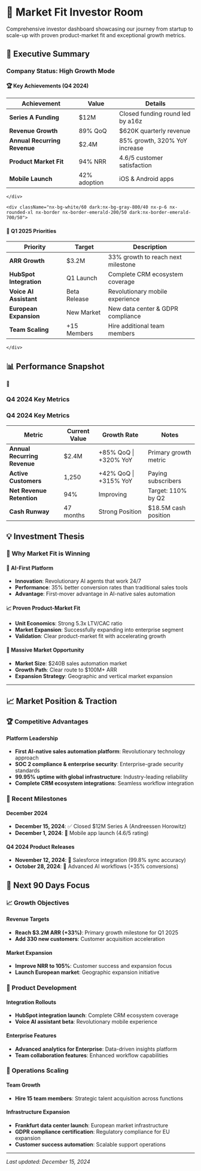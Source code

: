 # 🚀 Market Fit Investor Room

<div className="nx-mb-8 nx-text-center">
  <p className="nx-text-xl nx-text-gray-600 dark:nx-text-gray-300 nx-max-w-3xl nx-mx-auto nx-leading-relaxed">
    Comprehensive investor dashboard showcasing our journey from startup to scale-up with proven product-market fit and exceptional growth metrics.
  </p>
</div>

## 🚀 Executive Summary

### Company Status: High Growth Mode

<div className="nx-mt-6 nx-rounded-xl nx-bg-gradient-to-br nx-from-emerald-50 nx-via-green-50 nx-to-teal-50 nx-border nx-border-emerald-200 nx-p-8 nx-shadow-lg dark:nx-from-emerald-900/30 dark:nx-via-green-900/30 dark:nx-to-teal-900/30 dark:nx-border-emerald-700">
  <div className="nx-grid nx-grid-cols-1 lg:nx-grid-cols-2 nx-gap-8">
    <div className="nx-bg-white/60 dark:nx-bg-gray-800/40 nx-p-6 nx-rounded-xl nx-border nx-border-emerald-200/50 dark:nx-border-emerald-700/50">
      
#### 🏆 Key Achievements (Q4 2024)

| Achievement | Value | Details |
|-------------|-------|---------|
| **Series A Funding** | $12M | Closed funding round led by a16z |
| **Revenue Growth** | 89% QoQ | $620K quarterly revenue |
| **Annual Recurring Revenue** | $2.4M | 85% growth, 320% YoY increase |
| **Product Market Fit** | 94% NRR | 4.6/5 customer satisfaction |
| **Mobile Launch** | 42% adoption | iOS & Android apps |

    </div>
    
    <div className="nx-bg-white/60 dark:nx-bg-gray-800/40 nx-p-6 nx-rounded-xl nx-border nx-border-emerald-200/50 dark:nx-border-emerald-700/50">
      
#### 🎯 Q1 2025 Priorities

| Priority | Target | Description |
|----------|--------|-------------|
| **ARR Growth** | $3.2M | 33% growth to reach next milestone |
| **HubSpot Integration** | Q1 Launch | Complete CRM ecosystem coverage |
| **Voice AI Assistant** | Beta Release | Revolutionary mobile experience |
| **European Expansion** | New Market | New data center & GDPR compliance |
| **Team Scaling** | +15 Members | Hire additional team members |

    </div>
  </div>
</div>

## 📊 Performance Snapshot

<div className="nx-mt-8 nx-rounded-xl nx-bg-gradient-to-br nx-from-blue-50 nx-via-indigo-50 nx-to-purple-50 nx-border nx-border-blue-200 nx-p-8 nx-shadow-lg dark:nx-from-blue-900/30 dark:nx-via-indigo-900/30 dark:nx-to-purple-900/30 dark:nx-border-blue-700">
  <div className="nx-flex nx-items-center nx-mb-6">
    <div className="nx-text-3xl nx-mr-4">🎯</div>
    <h3 className="nx-text-2xl nx-font-bold nx-text-blue-900 dark:nx-text-blue-100">Q4 2024 Key Metrics</h3>
  </div>
  
  ### Q4 2024 Key Metrics

| Metric | Current Value | Growth Rate | Notes |
|--------|---------------|-------------|-------|
| **Annual Recurring Revenue** | $2.4M | +85% QoQ \| +320% YoY | Primary growth metric |
| **Active Customers** | 1,250 | +42% QoQ \| +315% YoY | Paying subscribers |
| **Net Revenue Retention** | 94% | Improving | Target: 110% by Q2 |
| **Cash Runway** | 47 months | Strong Position | $18.5M cash position |
</div>

## 💡 Investment Thesis

### 🎯 Why Market Fit is Winning

#### 🤖 AI-First Platform
- **Innovation**: Revolutionary AI agents that work 24/7
- **Performance**: 35% better conversion rates than traditional sales tools
- **Advantage**: First-mover advantage in AI-native sales automation

#### 📈 Proven Product-Market Fit
- **Unit Economics**: Strong 5.3x LTV/CAC ratio
- **Market Expansion**: Successfully expanding into enterprise segment
- **Validation**: Clear product-market fit with accelerating growth

#### 🚀 Massive Market Opportunity
- **Market Size**: $240B sales automation market
- **Growth Path**: Clear route to $100M+ ARR
- **Expansion Strategy**: Geographic and vertical market expansion



---

## 📈 Market Position & Traction

### 🏆 Competitive Advantages

#### Platform Leadership
- **First AI-native sales automation platform**: Revolutionary technology approach
- **SOC 2 compliance & enterprise security**: Enterprise-grade security standards
- **99.95% uptime with global infrastructure**: Industry-leading reliability
- **Complete CRM ecosystem integrations**: Seamless workflow integration

### 📅 Recent Milestones

#### December 2024
- **December 15, 2024**: ✅ Closed $12M Series A (Andreessen Horowitz)
- **December 1, 2024**: 🚀 Mobile app launch (4.6/5 rating)

#### Q4 2024 Product Releases
- **November 12, 2024**: 🔗 Salesforce integration (99.8% sync accuracy)
- **October 28, 2024**: 🤖 Advanced AI workflows (+35% conversions)

## 🎯 Next 90 Days Focus

### 📈 Growth Objectives

#### Revenue Targets
- **Reach $3.2M ARR (+33%)**: Primary growth milestone for Q1 2025
- **Add 330 new customers**: Customer acquisition acceleration

#### Market Expansion
- **Improve NRR to 105%**: Customer success and expansion focus
- **Launch European market**: Geographic expansion initiative

### 🚀 Product Development

#### Integration Rollouts
- **HubSpot integration launch**: Complete CRM ecosystem coverage
- **Voice AI assistant beta**: Revolutionary mobile experience

#### Enterprise Features
- **Advanced analytics for Enterprise**: Data-driven insights platform
- **Team collaboration features**: Enhanced workflow capabilities

### 🏢 Operations Scaling

#### Team Growth
- **Hire 15 team members**: Strategic talent acquisition across functions

#### Infrastructure Expansion
- **Frankfurt data center launch**: European market infrastructure
- **GDPR compliance certification**: Regulatory compliance for EU expansion
- **Customer success automation**: Scalable support operations

---

*Last updated: December 15, 2024*